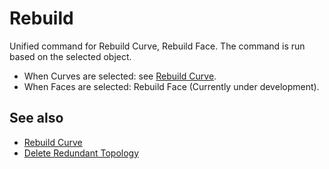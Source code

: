 
# Rebuild

<Reference shortcut="" command="Rebuild" button="Right of Command Bar" />

Unified command for Rebuild Curve, Rebuild Face. The command is run based on the selected object.
  - When Curves are selected: see [Rebuild Curve](./rebuild-curve).
  - When Faces are selected: Rebuild Face (Currently under development).

## See also
- [Rebuild Curve](./rebuild-curve)
- [Delete Redundant Topology](./delete-redundant-topology)



















